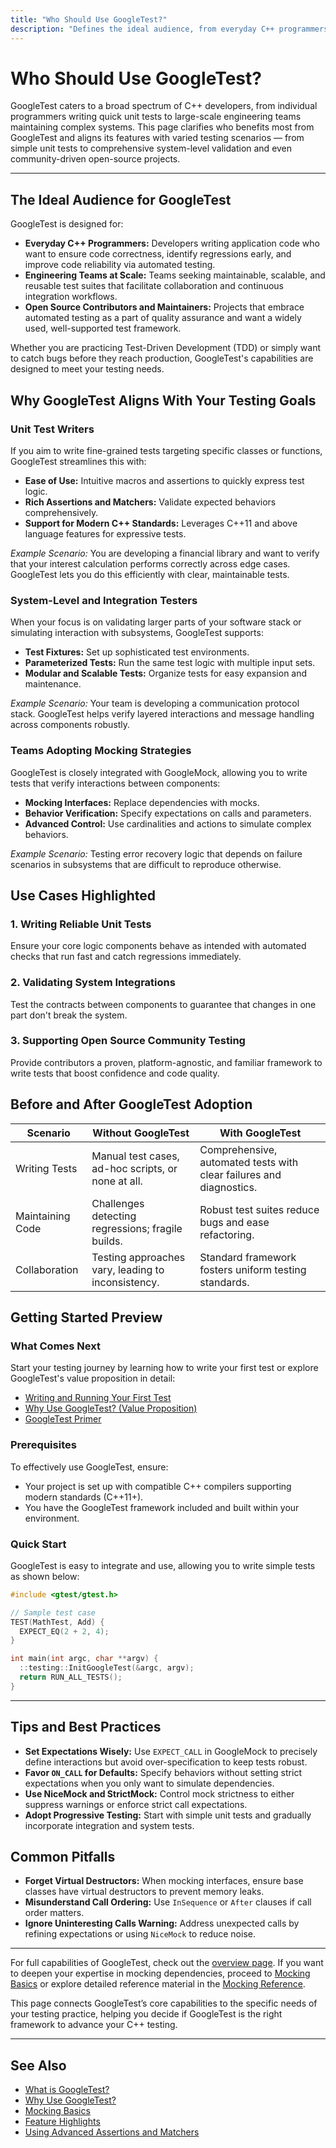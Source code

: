 ```yaml
---
title: "Who Should Use GoogleTest?"
description: "Defines the ideal audience, from everyday C++ programmers to large-scale engineering teams. This page connects GoogleTest’s capabilities to a spectrum of use cases, including unit testing, system-level validation, and open-source project adoption."
---
```


# Who Should Use GoogleTest?

GoogleTest caters to a broad spectrum of C++ developers, from individual programmers writing quick unit tests to large-scale engineering teams maintaining complex systems. This page clarifies who benefits most from GoogleTest and aligns its features with varied testing scenarios — from simple unit tests to comprehensive system-level validation and even community-driven open-source projects.

---

## The Ideal Audience for GoogleTest

GoogleTest is designed for:

- **Everyday C++ Programmers:** Developers writing application code who want to ensure code correctness, identify regressions early, and improve code reliability via automated testing.
- **Engineering Teams at Scale:** Teams seeking maintainable, scalable, and reusable test suites that facilitate collaboration and continuous integration workflows.
- **Open Source Contributors and Maintainers:** Projects that embrace automated testing as a part of quality assurance and want a widely used, well-supported test framework.

Whether you are practicing Test-Driven Development (TDD) or simply want to catch bugs before they reach production, GoogleTest's capabilities are designed to meet your testing needs.

## Why GoogleTest Aligns With Your Testing Goals

### Unit Test Writers

If you aim to write fine-grained tests targeting specific classes or functions, GoogleTest streamlines this with:

- **Ease of Use:** Intuitive macros and assertions to quickly express test logic.
- **Rich Assertions and Matchers:** Validate expected behaviors comprehensively.
- **Support for Modern C++ Standards:** Leverages C++11 and above language features for expressive tests.

*Example Scenario:* You are developing a financial library and want to verify that your interest calculation performs correctly across edge cases. GoogleTest lets you do this efficiently with clear, maintainable tests.

### System-Level and Integration Testers

When your focus is on validating larger parts of your software stack or simulating interaction with subsystems, GoogleTest supports:

- **Test Fixtures:** Set up sophisticated test environments.
- **Parameterized Tests:** Run the same test logic with multiple input sets.
- **Modular and Scalable Tests:** Organize tests for easy expansion and maintenance.

*Example Scenario:* Your team is developing a communication protocol stack. GoogleTest helps verify layered interactions and message handling across components robustly.

### Teams Adopting Mocking Strategies

GoogleTest is closely integrated with GoogleMock, allowing you to write tests that verify interactions between components:

- **Mocking Interfaces:** Replace dependencies with mocks.
- **Behavior Verification:** Specify expectations on calls and parameters.
- **Advanced Control:** Use cardinalities and actions to simulate complex behaviors.

*Example Scenario:* Testing error recovery logic that depends on failure scenarios in subsystems that are difficult to reproduce otherwise.

## Use Cases Highlighted

### 1. Writing Reliable Unit Tests
Ensure your core logic components behave as intended with automated checks that run fast and catch regressions immediately.

### 2. Validating System Integrations
Test the contracts between components to guarantee that changes in one part don't break the system.

### 3. Supporting Open Source Community Testing
Provide contributors a proven, platform-agnostic, and familiar framework to write tests that boost confidence and code quality.

## Before and After GoogleTest Adoption

| Scenario        | Without GoogleTest                                    | With GoogleTest                                        |
|-----------------|-----------------------------------------------------|-------------------------------------------------------|
| Writing Tests   | Manual test cases, ad-hoc scripts, or none at all.  | Comprehensive, automated tests with clear failures and diagnostics. |
| Maintaining Code | Challenges detecting regressions; fragile builds.   | Robust test suites reduce bugs and ease refactoring.  |
| Collaboration   | Testing approaches vary, leading to inconsistency.  | Standard framework fosters uniform testing standards. |

## Getting Started Preview

### What Comes Next
Start your testing journey by learning how to write your first test or explore GoogleTest's value proposition in detail:

- [Writing and Running Your First Test](../getting-started/configuration-first-run/write-first-test)
- [Why Use GoogleTest? (Value Proposition)](/overview/product-intro-and-value/value-proposition)
- [GoogleTest Primer](overview/product-intro-and-value/what-is-googletest)

### Prerequisites
To effectively use GoogleTest, ensure:

- Your project is set up with compatible C++ compilers supporting modern standards (C++11+).
- You have the GoogleTest framework included and built within your environment.

### Quick Start
GoogleTest is easy to integrate and use, allowing you to write simple tests as shown below:

```cpp
#include <gtest/gtest.h>

// Sample test case
TEST(MathTest, Add) {
  EXPECT_EQ(2 + 2, 4);
}

int main(int argc, char **argv) {
  ::testing::InitGoogleTest(&argc, argv);
  return RUN_ALL_TESTS();
}
```

---

## Tips and Best Practices

- **Set Expectations Wisely:** Use `EXPECT_CALL` in GoogleMock to precisely define interactions but avoid over-specification to keep tests robust.
- **Favor `ON_CALL` for Defaults:** Specify behaviors without setting strict expectations when you only want to simulate dependencies.
- **Use NiceMock and StrictMock:** Control mock strictness to either suppress warnings or enforce strict call expectations.
- **Adopt Progressive Testing:** Start with simple unit tests and gradually incorporate integration and system tests.

## Common Pitfalls

- **Forget Virtual Destructors:** When mocking interfaces, ensure base classes have virtual destructors to prevent memory leaks.
- **Misunderstand Call Ordering:** Use `InSequence` or `After` clauses if call order matters.
- **Ignore Uninteresting Calls Warning:** Address unexpected calls by refining expectations or using `NiceMock` to reduce noise.

---

For full capabilities of GoogleTest, check out the [overview page](../overview/product-intro-and-value/what-is-googletest). If you want to deepen your expertise in mocking dependencies, proceed to [Mocking Basics](../guides/core-workflows/mocking-basics) or explore detailed reference material in the [Mocking Reference](../docs/reference/mocking.md).

<Tip>
This page connects GoogleTest’s core capabilities to the specific needs of your testing practice, helping you decide if GoogleTest is the right framework to advance your C++ testing.
</Tip>

---

## See Also
- [What is GoogleTest?](/overview/product-intro-and-value/what-is-googletest)
- [Why Use GoogleTest?](/overview/product-intro-and-value/value-proposition)
- [Mocking Basics](/guides/core-workflows/mocking-basics)
- [Feature Highlights](/overview/feature-glance/feature-highlights)
- [Using Advanced Assertions and Matchers](/guides/core-workflows/advanced-assertions-matchers)